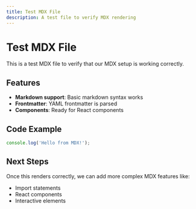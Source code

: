 ```yaml
---
title: Test MDX File
description: A test file to verify MDX rendering
---
```


# Test MDX File

This is a test MDX file to verify that our MDX setup is working correctly.

## Features

- **Markdown support**: Basic markdown syntax works
- **Frontmatter**: YAML frontmatter is parsed
- **Components**: Ready for React components

## Code Example

```javascript
console.log('Hello from MDX!');
```

## Next Steps

Once this renders correctly, we can add more complex MDX features like:
- Import statements
- React components
- Interactive elements 